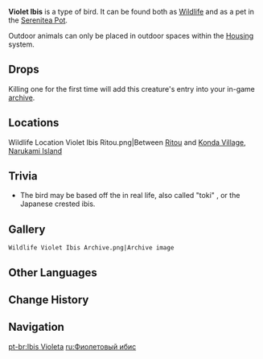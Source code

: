 {{Furnishing Infobox
|id             = 369127
|image          = Wildlife Violet Ibis Icon.png
|category       = Animal
|subcategory    = Outdoor Creature
|rarity         = 3
|adeptal_energy = 100
|load           = 400
|reduced_load   = 400
|description    = A graceful bird with broad wings and slender legs.<br />It has beautiful violet feathers and enjoys walking across streams or paddy fields in silence. It is referred to as the "Uraume Bird" in ancient Inazuma songs. Once present everywhere, they seem to have become more and more rare. Perhaps the Realm Within can provide a suitable place for them to rest.
|lbType         = Wildlife
|lbFamily       = Birds
|lbGroup        = Cranes
|source1        = Omni-Ubiquity Net
}}
{{Description|A graceful bird with broad wings and slender legs.<br />It has beautiful violet feathers and enjoys walking across streams or paddy fields in silence. It is referred to as the "Uraume Bird" in ancient [[Inazuma]] songs. Once present everywhere, they seem to have become more and more rare.|[[Archive]] Description}}
'''Violet Ibis''' is a type of bird. It can be found both as [[Wildlife]] and as a pet in the [[Serenitea Pot]].

Outdoor animals can only be placed in outdoor spaces within the [[Housing]] system.

==Drops==
{{Card|Fowl|2}}

Killing one for the first time will add this creature's entry into your in-game [[archive]].

==Locations==
<gallery hideaddbutton="true" captionalign="center">
Wildlife Location Violet Ibis Ritou.png|Between [[Ritou]] and [[Konda Village]], [[Narukami Island]]
</gallery>

==Trivia==
* The bird may be based off the {{w|Crested ibis}} in real life, also called "toki" {{Lang|ja=トキ}}, or the Japanese crested ibis.

==Gallery==
<gallery hideaddbutton="true" captionalign="center">
 Wildlife Violet Ibis Archive.png|Archive image
</gallery>

==Other Languages==
{{Other Languages|default_hidden=1
|en      = Violet Ibis
|zhs     = 菫鹮
|zhs_rm  = Jǐn Huán
|zht     = 菫䴉
|zht_rm  = Jǐn Xuán
|ja      = スミレトキ
|ja_rm   = Sumiretoki
|ko      = 보랏빛 따오기
|ko_rm   = Boratbit Ttaogi
|es      = Ibis violeta
|fr      = Ibis violet
|ru      = Фиолетовый ибис
|th      = Violet Ibis
|vi      = Cò Tím
|de      = Lila Ibis
|id      = Violet Ibis
|pt      = Ibis Violeta
}}

==Change History==
{{Change History|2.0}}

==Navigation==
{{Wildlife Navbox|state=collapsed}}
{{Furnishing Navbox/Living|Animal}}

[[pt-br:Ibis Violeta]]
[[ru:Фиолетовый ибис]]